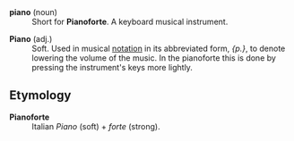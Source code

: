 ;'''piano''' (noun)
:Short for '''Pianoforte'''.  A keyboard musical instrument.

;'''Piano''' (adj.)
:Soft. Used in musical [[notation]] in its abbreviated form, ''{p.}'', to denote lowering the volume of the music. In the pianoforte this is done by pressing the instrument's keys more lightly. 

==Etymology==

;'''Pianoforte'''
:Italian ''Piano'' (soft) + ''forte'' (strong).